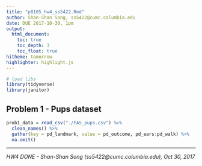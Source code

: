 ```yaml
---
title: "p8105_hw4_ss5422.Rmd"
author: Shan-Shan Song, ss5422@cumc.columbia.edu
date: DUE 2017-10-30, 1pm
output:
  html_document:
    toc: true
    toc_depth: 3
    toc_float: true
hitheme: tomorrow
highlighter: highlight.js
---
```


```r
# load libs
library(tidyverse)
library(janitor)
```

## Problem 1 - Pups dataset

```r
prob1_data = read_csv("./FAS_pups.csv") %>%
  clean_names() %>%
  gather(key = pd_landmark, value = pd_outcome, pd_ears:pd_walk) %>% 
  na.omit()
```


***
_HW4 DONE - Shan-Shan Song (ss5422@cumc.columbia.edu), Oct 30, 2017_